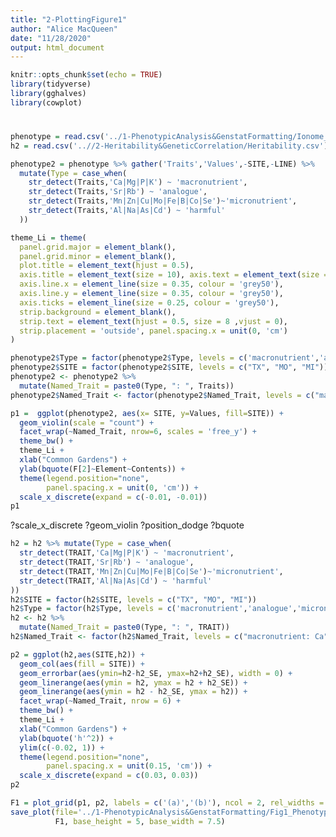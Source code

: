 ```yaml
---
title: "2-PlottingFigure1"
author: "Alice MacQueen"
date: "11/28/2020"
output: html_document
---
```


```r
knitr::opts_chunk$set(echo = TRUE)
library(tidyverse)
library(gghalves)
library(cowplot)
```

#

```r
phenotype = read.csv('../1-PhenotypicAnalysis&GenstatFormatting/Ionome_cleaned.csv')
h2 = read.csv('..//2-Heritability&GeneticCorrelation/Heritability.csv')
```

```r
phenotype2 = phenotype %>% gather('Traits','Values',-SITE,-LINE) %>% 
  mutate(Type = case_when(
    str_detect(Traits,'Ca|Mg|P|K') ~ 'macronutrient',
    str_detect(Traits,'Sr|Rb') ~ 'analogue',
    str_detect(Traits,'Mn|Zn|Cu|Mo|Fe|B|Co|Se')~'micronutrient',
    str_detect(Traits,'Al|Na|As|Cd') ~ 'harmful'
  ))

theme_Li = theme(
  panel.grid.major = element_blank(),
  panel.grid.minor = element_blank(),
  plot.title = element_text(hjust = 0.5),
  axis.title = element_text(size = 10), axis.text = element_text(size = 8),
  axis.line.x = element_line(size = 0.35, colour = 'grey50'),
  axis.line.y = element_line(size = 0.35, colour = 'grey50'),
  axis.ticks = element_line(size = 0.25, colour = 'grey50'),
  strip.background = element_blank(),
  strip.text = element_text(hjust = 0.5, size = 8 ,vjust = 0),
  strip.placement = 'outside', panel.spacing.x = unit(0, 'cm')
)
```

```r
phenotype2$Type = factor(phenotype2$Type, levels = c('macronutrient','analogue','micronutrient','harmful'))
phenotype2$SITE = factor(phenotype2$SITE, levels = c("TX", "MO", "MI"))
phenotype2 <- phenotype2 %>%
  mutate(Named_Trait = paste0(Type, ": ", Traits))
phenotype2$Named_Trait <- factor(phenotype2$Named_Trait, levels = c("macronutrient: Ca", "macronutrient: K", "macronutrient: Mg", "macronutrient: P", "analogue: Rb", "analogue: Sr","micronutrient: B" , "micronutrient: Co", "micronutrient: Cu", "micronutrient: Fe", "micronutrient: Mn", "micronutrient: Mo", "micronutrient: Se" , "micronutrient: Zn", "harmful: Al" , "harmful: As", "harmful: Cd", "harmful: Na"))

p1 =  ggplot(phenotype2, aes(x= SITE, y=Values, fill=SITE)) +
  geom_violin(scale = "count") +
  facet_wrap(~Named_Trait, nrow=6, scales = 'free_y') + 
  theme_bw() +
  theme_Li + 
  xlab("Common Gardens") + 
  ylab(bquote(F[2]~Element~Contents)) + 
  theme(legend.position="none",
        panel.spacing.x = unit(0, 'cm')) +
  scale_x_discrete(expand = c(-0.01, -0.01))
p1

```
?scale_x_discrete
?geom_violin
?position_dodge
?bquote


```r
h2 = h2 %>% mutate(Type = case_when(
  str_detect(TRAIT,'Ca|Mg|P|K') ~ 'macronutrient',
  str_detect(TRAIT,'Sr|Rb') ~ 'analogue',
  str_detect(TRAIT,'Mn|Zn|Cu|Mo|Fe|B|Co|Se')~'micronutrient',
  str_detect(TRAIT,'Al|Na|As|Cd') ~ 'harmful'
))
h2$SITE = factor(h2$SITE, levels = c("TX", "MO", "MI"))
h2$Type = factor(h2$Type, levels = c('macronutrient','analogue','micronutrient','harmful'))
h2 <- h2 %>%
  mutate(Named_Trait = paste0(Type, ": ", TRAIT))
h2$Named_Trait <- factor(h2$Named_Trait, levels = c("macronutrient: Ca", "macronutrient: K", "macronutrient: Mg", "macronutrient: P", "analogue: Rb", "analogue: Sr","micronutrient: B" , "micronutrient: Co", "micronutrient: Cu", "micronutrient: Fe", "micronutrient: Mn", "micronutrient: Mo", "micronutrient: Se" , "micronutrient: Zn", "harmful: Al" , "harmful: As", "harmful: Cd", "harmful: Na"))

p2 = ggplot(h2,aes(SITE,h2)) +
  geom_col(aes(fill = SITE)) +
  geom_errorbar(aes(ymin=h2-h2_SE, ymax=h2+h2_SE), width = 0) +
  geom_linerange(aes(ymin = h2, ymax = h2 + h2_SE)) +
  geom_linerange(aes(ymin = h2 - h2_SE, ymax = h2)) +
  facet_wrap(~Named_Trait, nrow = 6) +
  theme_bw() + 
  theme_Li +
  xlab("Common Gardens") + 
  ylab(bquote('h'^2)) +
  ylim(c(-0.02, 1)) + 
  theme(legend.position="none",
        panel.spacing.x = unit(0.15, 'cm')) +
  scale_x_discrete(expand = c(0.03, 0.03))
p2
```


```r
F1 = plot_grid(p1, p2, labels = c('(a)','(b)'), ncol = 2, rel_widths = c(0.55, 0.45))
save_plot(file='../1-PhenotypicAnalysis&GenstatFormatting/Fig1_PhenotypicVariation&heritability.png',
          F1, base_height = 5, base_width = 7.5)

```

